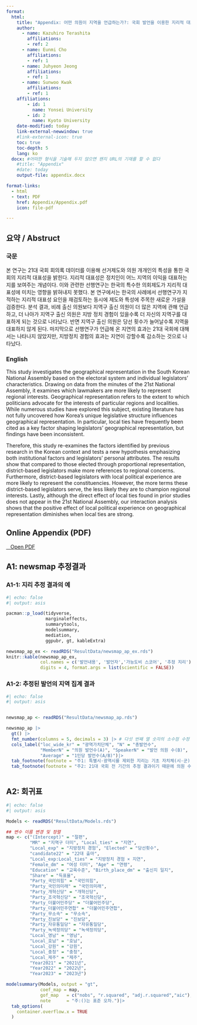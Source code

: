 ```yaml
---
format:
  html:
    title: "Appendix: 어떤 의원이 지역을 언급하는가?: 국회 발언을 이용한 지리적 대표성 분석"
    author: 
      - name: Kazuhiro Terashita
        affiliations:
        - ref: 2
      - name: Eunmi Cho
        affiliations:
        - ref: 1
      - name: Juhyeon Jeong
        affiliations:
        - ref: 1
      - name: Sunwoo Kwak
        affiliations:
        - ref: 1
    affiliations: 
        - id: 1
          name: Yonsei University
        - id: 2
          name: Kyoto University
    date-modified: today
    link-external-newwindow: true
    #link-external-icon: true
    toc: true
    toc-depth: 5
    lang: ko
  docx: #어떠한 형식을 기술해 두지 않으면 왠지 URL의 기재를 할 수 없다
    #title: "Appendix"
    #date: today
    output-file: appendix.docx

format-links: 
  - html
  - text: PDF
    href: Appendix/Appendix.pdf
    icon: file-pdf

---
```


## 요약 / Abstruct

### 국문

본 연구는 21대 국회 회의록 데이터를 이용해 선거제도와 의원 개개인의 특성을 통한 국회의 지리적 대표성을 밝힌다. 지리적 대표성은 정치인이 어느 지역의 이익을 대표하는지를 보여주는 개념이다. 이와 관련한 선행연구는 한국의 특수한 의회제도가 지리적 대표성에 미치는 영향을 밝혀내지 못했다. 본 연구에서는 한국의 사례에서 선행연구가 지적하는 지리적 대표성 요인을 재검토하는 동시에 제도와 특성에 주목한 새로운 가설을 검증한다. 분석 결과, 비례 출신 의원보다 지역구 출신 의원이 더 많은 지역에 관해 언급하고, 더 나아가 지역구 출신 의원은 지방 정치 경험이 있을수록 더 자신의 지역구를 대표하게 되는 것으로 나타났다. 반면 지역구 출신 의원은 당선 횟수가 늘어날수록 지역을 대표하지 않게 된다. 마지막으로 선행연구가 언급해 온 지연의 효과는 21대 국회에 대해서는 나타나지 않았지만, 지방정치 경험의 효과는 지연이 강할수록 감소하는 것으로 나타났다.

### English

This study investigates the geographical representation in the South Korean National Assembly based on the electoral system and individual legislators’ characteristics. Drawing on data from the minutes of the 21st National Assembly, it examines which lawmakers are more likely to represent regional interests. Geographical representation refers to the extent to which politicians advocate for the interests of particular regions and localities. While numerous studies have explored this subject, existing literature has not fully uncovered how Korea’s unique legislative structure influences geographical representation. In particular, local ties have frequently been cited as a key factor shaping legislators’ geographical representation, but findings have been inconsistent. 

Therefore, this study re-examines the factors identified by previous research in the Korean context and tests a new hypothesis emphasizing both institutional factors and legislators’ personal attributes. The results show that compared to those elected through proportional representation, district-based legislators make more references to regional concerns. Furthermore, district-based legislators with local political experience are more likely to represent the constituencies. However, the more terms these district-based legislators serve, the less likely they are to champion regional interests. Lastly, although the direct effect of local ties found in prior studies does not appear in the 21st National Assembly, our interaction analysis shows that the positive effect of local political experience on geographical representation diminishes when local ties are strong. 


## Online Appendix (PDF)

<a href="Appendix/Appendix.pdf" class="btn btn-primary btn-sm" target="_blank" role="button"><i class="bi bi-window"></i>   Open PDF</a>

<!--

## Slides

<a href="Slides/slide_JSQPS.html" class="btn btn-primary btn-sm" target="_blank" role="button"><i class="bi bi-window"></i> Open in a new tab</a>

```{=html}
<iframe class="slide-deck" src="Slides/slide_JSQPS.html" width="100%" style="aspect-ratio: 16 / 9.2;"></iframe>
```

-->

## A1: newsmap 추정결과

### A1-1: 지리 추정 결과의 예

```R
#| echo: false
#| output: asis

pacman::p_load(tidyverse, 
               marginaleffects,
               summarytools,
               modelsummary,
               mediation,
               ggpubr, gt, kableExtra)

newsmap_ap_ex <- readRDS("ResultData/newsmap_ap_ex.rds")
knitr::kable(newsmap_ap_ex, 
             col.names = c('발언내용', '발언자','가능도비 스코어', '추정 지리'),
             digits = 4, format.args = list(scientific = FALSE))


```


### A1-2: 추정된 발언의 지역 집계 결과


```R
#| echo: false
#| output: asis


newsmap_ap <- readRDS("ResultData/newsmap_ap.rds")

newsmap_ap |>
  gt() |>
  fmt_number(columns = 5, decimals = 3) |> # 다섯 번째 열 숫자의 소수점 수정
  cols_label("loc_wide_kr" = "광역가치단체", "N" = "총발언수", 
             "MemberN" = "의원 발언수(A)", "SpeakerN" = "발언 의원 수(B)",
             "Average" = "1인당 발언수(A/B)")|>
  tab_footnote(footnote = "주1: 특별시·광역시를 제외한 지리는 기초 자치체(시·군) 레벨로 추정해, 광역 자치체 레벨로 다시 집계하고 있다. ") |>
  tab_footnote(footnote = "주2: 21대 국회 전 기간의 추정 결과이기 때문에 의원 수는 분석에 이용한 데이터와 일치하지 않는다.") 



```

## A2: 회귀표


```R
#| echo: false
#| output: asis

Models <- readRDS("ResultData/Models.rds")

## 변수 이름 변경 및 정렬
map <- c("(Intercept)" = "절편",
         "MR" = "지역구 더미", "Local_ties" = "지연",
         "Local_exp" = "지방정치 경험", "Elected" = "당선횟수",
         "candidate22" = "22대 출마",
         "Local_exp:Local_ties" = "지방정치 경험 × 지연",
         "Female_dm" = "여성 더미", "Age" = "연령",
         "Education" = "교육수준", "Birth_place_dm" = "출신지 일지",
         "Share" = "득표율", 
         "Party_국민의힘" = "국민의힘",
         "Party_국민의미래" = "국민의미래",
         "Party_개혁신당" = "개혁신당",
         "Party_조국혁신당" = "조국혁신당",
         "Party_더불어민주당" = "더불어민주당",
         "Party_더불어민주연합" = "더불어민주연합",
         "Party_무소속" = "무소속",
         "Party_진보당" = "진보당",
         "Party_자유통일당" = "자유통일당",
         "Party_녹색정의당" = "녹색정의당",
         "Local_영남" = "영남",
         "Local_호남" = "호남",
         "Local_강원" = "강원",
         "Local_충청" = "충청",
         "Local_제주" = "제주",
         "Year2021" = "2021년",
         "Year2022" = "2022년",
         "Year2023" = "2023년")

modelsummary(Models, output = "gt",
             coef_map = map,
             gof_map   = c("nobs", "r.squared", "adj.r.squared","aic"),
             note      = "주:()는 표준 오차.")|>
  tab_options(
    container.overflow.x = TRUE
  )


```

